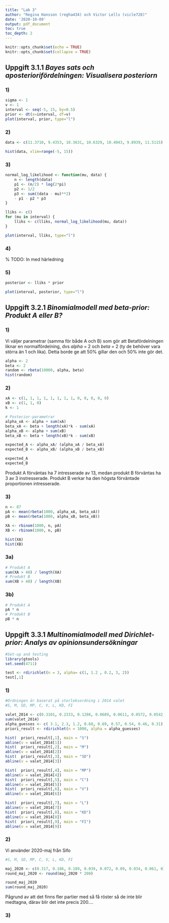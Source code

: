 ```yaml
---
title: "Lab 3"
author: "Regina Hansson (regha434) och Victor Lells (vicle728)"
date: '2020-10-09'
output: pdf_document
toc: true
toc_depth: 2
---
```


<!-- {r, echo=FALSE, fig.show="hold", out.width="50%"} -->

```r
knitr::opts_chunk$set(echo = TRUE)
knitr::opts_chunk$set(collapse = TRUE)
```

\newpage

## Uppgift 3.1.1 *Bayes sats och aposteriorifördelningen: Visualisera posteriorn*

### 1)

``` r
sigma <- 1
v <- 1
interval <- seq(-5, 15, by=0.5)
prior <- dt(x=interval, df=v)
plot(interval, prior, type="l")
```

### 2)

``` r
data <- c(11.3710, 9.4353, 10.3631, 10.6329, 10.4043, 9.8939, 11.5115)
```
``` r
hist(data, xlim=range(-5, 15))
```

### 3)

``` r
normal_log_likelihood <- function(mu, data) {
	n <- length(data)
	p1 <- (n/2) * log(2*pi) 
	p2 <- 1/2
	p3 <- sum((data - mu)**2)
	- p1 - p2 * p3
}
```

``` r
lliks <- c()
for (mu in interval) {
	lliks <- c(lliks, normal_log_likelihood(mu, data))
}

plot(interval, lliks, type="l")
```

### 4)

% TODO: In med härledning

### 5)

``` r
posterior <- lliks * prior
```

``` r
plot(interval, posterior, type="l")
```


\newpage

## Uppgift 3.2.1 *Binomialmodell med beta-prior: Produkt A eller B?*

### 1)

Vi väljer parametrar (samma för både A och B) som gör att Betafördelningen
liknar en normalfördelning, dvs $alpha$ = 2 och $beta$ = 2 (ty de behöver vara
störra än 1 och lika). Detta borde ge att 50% gillar den och 50% inte gör det.

``` r
alpha <- 2
beta <- 2
random <- rbeta(10000, alpha, beta)
hist(random)
```

### 2)

``` r
xA <- c(1, 1, 1, 1, 1, 1, 1, 1, 0, 0, 0, 0, 0)
xB <- c(1, 1, 0)
k <- 1

# Posterior-parametrar
alpha_xA <- alpha + sum(xA)
beta_xA <- beta + length(xA)*k - sum(xA)
alpha_xB <- alpha + sum(xB)
beta_xB <- beta + length(xB)*k - sum(xB)

expected_A <- alpha_xA/ (alpha_xA / beta_xA)
expected_B <- alpha_xB/ (alpha_xB / beta_xB)

expected_A
expected_B
``` 

Produkt A förväntas ha 7 intresserade av 13, medan produkt B förväntas ha 3 av
3 instresserade. Produkt B verkar ha den högsta förväntade proportionen intresserade.

### 3)

``` r
n <- 87
pA <- mean(rbeta(1000, alpha_xA, beta_xA))
pB <- mean(rbeta(1000, alpha_xB, beta_xB))

XA <- rbinom(1000, n, pA)
XB <- rbinom(1000, n, pB)

hist(XA)
hist(XB)
``` 

### 3a)

``` r
# Produkt A
sum(XA > 40) / length(XA)
# Produkt B
sum(XB > 40) / length(XB)
``` 

### 3b)

``` r
# Produkt A
pA * n
# Produkt B
pB * n
``` 
\newpage

## Uppgift 3.3.1 *Multinomialmodell med Dirichlet-prior: Analys av opinionsundersökningar*

``` r
#Set-up and testing 
library(gtools)
set.seed(4711)

test <- rdirichlet(n = 3, alpha= c(1, 1.2 , 0.2, 3, 2))
test[,1]
``` 

### 1)
``` r
#Ordningen är baserat på storleksordning i 2014 valet
#S, M, SD, MP, C, V, L, KD, FI

valet_2014 <- c(0.3101, 0.2333, 0.1286, 0.0689, 0.0611, 0.0572, 0.0542, 0.0457, 0.0312)
sum(valet_2014)
alpha_guesses <- c( 3.1, 2.3, 1.2, 0.68, 0.69, 0.57, 0.54, 0.46, 0.31)
priori_result <- rdirichlet(n = 1000, alpha = alpha_guesses)
```

```r
hist(  priori_result[,1], main = "S")
abline(v = valet_2014[1])
hist(  priori_result[,2], main = "M")
abline(v = valet_2014[2])
hist(  priori_result[,3], main = "SD")
abline(v = valet_2014[3])
```

```r
hist(  priori_result[,4], main = "MP")
abline(v = valet_2014[4])
hist(  priori_result[,5], main = "C")
abline(v = valet_2014[5])
hist(  priori_result[,6], main = "V")
abline(v = valet_2014[6])
```

```r
hist(  priori_result[,7], main = "L")
abline(v = valet_2014[7])
hist(  priori_result[,8], main = "KD")
abline(v = valet_2014[8])
hist(  priori_result[,9], main = "FI")
abline(v = valet_2014[9])
```

\newpage

### 2)
Vi använder 2020-maj från Sifo

```r
#S, M, SD, MP, C, V, L, KD, FI

maj_2020 <- c(0.317, 0.186, 0.189, 0.039, 0.072, 0.09, 0.034, 0.061, 0)
round_maj_2020 <- round(maj_2020 * 200)

round_maj_2020
sum(round_maj_2020)
```
Pågrund av att det finns fler partier med så få röster
så de inte blir medtagna, därav blir det inte precis 200....

### 3)
```r

```
